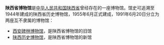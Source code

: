 '''陕西省博物馆'''是[[中华人民共和国|中华人民共和国]][[陕西省|陕西省]]曾经存在的一座博物馆。馆史可追溯至1944年建成的陕西省历史博物馆，1955年6月正式建成，1991年6月20日分立为两座互不隶属的博物馆：

* [[西安碑林博物馆|西安碑林博物馆]]，是陕西省博物馆的旧馆
* [[陕西历史博物馆|陕西历史博物馆]]，是陕西省博物馆的新馆

{{disambig|cat=六字建筑物消歧义}}